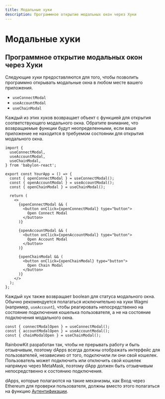 ```yaml
---
title: Модальные хуки
description: Программное открытие модальных окон через Хуки
---
```


# Модальные хуки

## Программное открытие модальных окон через Хуки

Следующие хуки предоставляются для того, чтобы позволить программно открывать модальные окна в любом месте вашего приложения.

- `useConnectModal`
- `useAccountModal`
- `useChainModal`

Каждый из этих хуков возвращает объект с функцией для открытия соответствующего модального окна. Обратите внимание, что возвращаемые функции будут неопределенными, если ваше приложение не находится в требуемом состоянии для открытия модального окна.

```tsx
import {
  useConnectModal,
  useAccountModal,
  useChainModal,
} from 'babylon-react';

export const YourApp = () => {
  const { openConnectModal } = useConnectModal();
  const { openAccountModal } = useAccountModal();
  const { openChainModal } = useChainModal();

  return (
    <>
      {openConnectModal && (
        <button onClick={openConnectModal} type="button">
          Open Connect Modal
        </button>
      )}

      {openAccountModal && (
        <button onClick={openAccountModal} type="button">
          Open Account Modal
        </button>
      )}

      {openChainModal && (
        <button onClick={openChainModal} type="button">
          Open Chain Modal
        </button>
      )}
    </>
  );
};
```

Каждый хук также возвращает boolean для статуса модального окна. Обычно рекомендуется полагаться исключительно на хуки Wagmi (например, `useAccount`), чтобы реагировать непосредственно на состояние подключения кошелька пользователя, а не на состояние подключения модального окна.

```tsx
const { connectModalOpen } = useConnectModal();
const { accountModalOpen } = useAccountModal();
const { chainModalOpen } = useChainModal();
```

RainbowKit разработан так, чтобы не прерывать работу и быть отзывчивым, поэтому dApps всегда должны отображать интерфейс для пользователей, независимо от того, подключили ли они свой кошелек. Пользователь может подключить или отключить свой кошелек напрямую через MetaMask, поэтому dApp должен быть отзывчивым непосредственно к состоянию подключения.

dApps, которые полагаются на такие механизмы, как Вход через Ethereum для проверки пользователя, должны вместо этого полагаться на функцию [Аутентификации](/docs/authentication).
